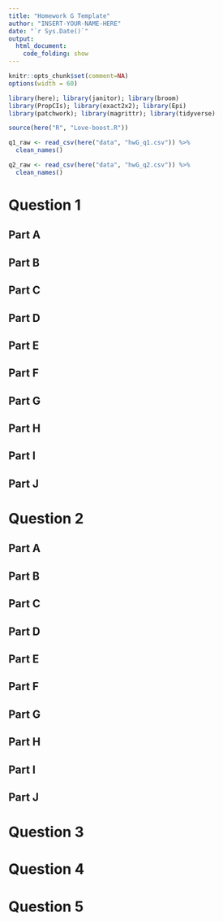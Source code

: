 ```yaml
---
title: "Homework G Template"
author: "INSERT-YOUR-NAME-HERE"
date: "`r Sys.Date()`"
output: 
  html_document:
    code_folding: show
---
```


```r
knitr::opts_chunk$set(comment=NA)
options(width = 60)

library(here); library(janitor); library(broom)
library(PropCIs); library(exact2x2); library(Epi)
library(patchwork); library(magrittr); library(tidyverse)

source(here("R", "Love-boost.R"))

q1_raw <- read_csv(here("data", "hwG_q1.csv")) %>% 
  clean_names()

q2_raw <- read_csv(here("data", "hwG_q2.csv")) %>% 
  clean_names()
```

# Question 1

## Part A

## Part B

## Part C

## Part D

## Part E

## Part F

## Part G

## Part H

## Part I

## Part J

# Question 2

## Part A

## Part B

## Part C

## Part D

## Part E

## Part F

## Part G

## Part H

## Part I

## Part J

# Question 3

# Question 4

# Question 5

